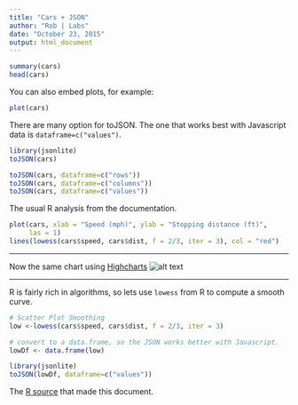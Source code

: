 ```yaml
---
title: "Cars + JSON"
author: "Rob | Labs"
date: "October 23, 2015"
output: html_document
---
```


```r
summary(cars)
head(cars)
```

You can also embed plots, for example:

```r
plot(cars)
```

There are many option for toJSON.  The one that works best with Javascript data is `dataframe=c("values")`.
```r
library(jsonlite)
toJSON(cars)

toJSON(cars, dataframe=c("rows"))
toJSON(cars, dataframe=c("columns"))
toJSON(cars, dataframe=c("values"))
```


The usual R analysis from the documentation.
```r
plot(cars, xlab = "Speed (mph)", ylab = "Stopping distance (ft)",
     las = 1)
lines(lowess(cars$speed, cars$dist, f = 2/3, iter = 3), col = "red")
```

***

Now the same chart using [Highcharts](/highcharts/cars.html)
![alt text](images/cars.png)


***

R is fairly rich in algorithms, so lets use `lowess` from R to compute a smooth curve.

```r
# Scatter Plot Smoothing
low <-lowess(cars$speed, cars$dist, f = 2/3, iter = 3)

# convert to a data.frame, so the JSON works better with Javascript.
lowDf <- data.frame(low)

library(jsonlite)
toJSON(lowDf, dataframe=c("values"))
```

The [R source](./1970-01-01-R-to-JSON-Demo.Rmd) that made this document.